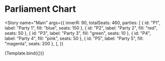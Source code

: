 
<Meta title="Charts/Parliament Chart" />


# Parliament Chart

<Story
  name="Main"
  args={{
    innerR: 90,
    totalSeats: 460,
    parties: [
      { id: "P1", label: "Party 1", fill: "blue", seats: 150 },
      { id: "P2", label: "Party 2", fill: "red", seats: 50 },
      { id: "P3", label: "Party 3", fill: "green", seats: 10 },
      { id: "P4", label: "Party 4", fill: "pink", seats: 50 },
      { id: "P5", label: "Party 5", fill: "magenta", seats: 200 },
    ],
  }}
>
  {Template.bind({})}
</Story>
